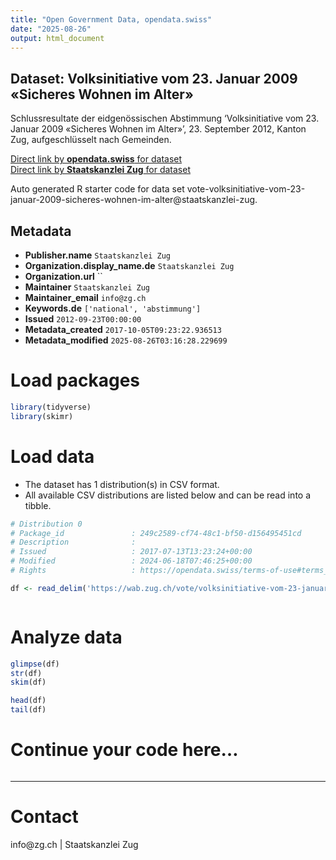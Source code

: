 ```yaml
---
title: "Open Government Data, opendata.swiss"
date: "2025-08-26"
output: html_document
---
```


## Dataset: Volksinitiative vom 23. Januar 2009 «Sicheres Wohnen im Alter»

Schlussresultate der eidgenössischen Abstimmung 'Volksinitiative vom 23. Januar 2009 «Sicheres Wohnen im Alter» ', 23. September 2012, Kanton Zug, aufgeschlüsselt nach Gemeinden.

[Direct link by **opendata.swiss** for dataset](https://opendata.swiss/de/dataset/volksinitiative-vom-23-januar-2009-sicheres-wohnen-im-alter)<br>
[Direct link by **Staatskanzlei Zug** for dataset](https://wab.zug.ch/vote/volksinitiative-vom-23-januar-2009-sicheres-wohnen-im-alter/data)

Auto generated R starter code for data set vote-volksinitiative-vom-23-januar-2009-sicheres-wohnen-im-alter@staatskanzlei-zug.

## Metadata

- **Publisher.name** `Staatskanzlei Zug`
- **Organization.display_name.de** `Staatskanzlei Zug`
- **Organization.url** ``
- **Maintainer** `Staatskanzlei Zug`
- **Maintainer_email** `info@zg.ch`
- **Keywords.de** `['national', 'abstimmung']`
- **Issued** `2012-09-23T00:00:00`
- **Metadata_created** `2017-10-05T09:23:22.936513`
- **Metadata_modified** `2025-08-26T03:16:28.229699`


# Load packages

```r

library(tidyverse)
library(skimr)

```

# Load data

-   The dataset has 1 distribution(s) in CSV format.
-   All available CSV distributions are listed below and can be read into a tibble.

```r

# Distribution 0
# Package_id               : 249c2589-cf74-48c1-bf50-d156495451cd
# Description              : 
# Issued                   : 2017-07-13T13:23:24+00:00
# Modified                 : 2024-06-18T07:46:25+00:00
# Rights                   : https://opendata.swiss/terms-of-use#terms_by

df <- read_delim('https://wab.zug.ch/vote/volksinitiative-vom-23-januar-2009-sicheres-wohnen-im-alter/data-csv')



```

# Analyze data

```r

glimpse(df)
str(df)
skim(df)

head(df)
tail(df)

```

# Continue your code here...

```r

```

------------------------------------------------------------------------

# Contact

info@zg.ch | Staatskanzlei Zug
